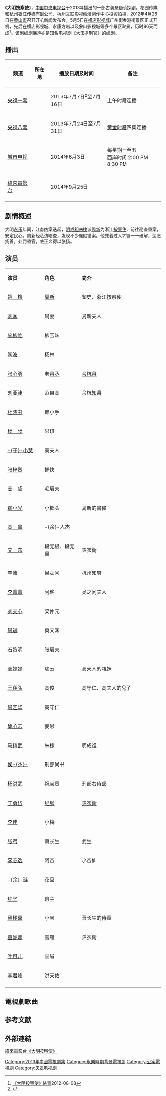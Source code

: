 {{电视节目信息框
| 名稱 =大明按察使
| 原名 = 
| 圖片 = [[File:大明按察使.jpg|200px]]
| 圖說 = 
| 分類 =古装、悬疑
| 原創者 =
| 編劇 = 廉声
| 導演 = 黄克敏
| 演出 =
| 配音 = 
| 旁白 = 
| 主題曲 =
| 片尾曲 = 朗朗青天 
| 作曲2 = 姜一民
| 作詞2 = 稽亦工
| 演唱2 = 劉思遠
| 國家 = {{CHN}}
| 語言 = [[普通话|普通话]]
| 季數 = 
| 集數 =30集(央視版) / 35集(原版)
| 每集列表 = 
| 製片人 = 
| 執行製片 = 
| 制作公司 =花园传媒<br>杭州银江传媒有限公司<br>杭州文联影视动漫创作中心
| 拍攝地 ={{CHN}}[[横店影视城|横店影视城]] [[象山影视城|象山影视城]]
| 攝像 = 
| 每集長 = 45分钟
| 頻道 =
| 電視網 =  CCTV-1
| 視頻制式 =
| 音頻制式 = 
| 首播國家 = {{CHN}}
| 開始 = 2013年7月7日
| 結束 = 7月16日
| 先於 =
| 後於 = 
| 相關劇集 = [[大明按察使之铁血断案|大明按察使之铁血断案]] (2014)
| 官方網站 =
}}

《'''大明按察使'''》，[[中国中央电视台|中国中央电视台]]于2013年播出的一部古装悬疑侦探剧。花园传媒和杭州银江传媒有限公司、杭州文联影视动漫创作中心投资拍摄，2012年4月28日在[[黄山市|黄山市]]召开开机新闻发布会，5月5日在[[横店影视城|横店影视城]]广州街香港街景区正式开机，先后在横店影视城、永康方岩以及象山影视城等多个景区取景，历时86天而成<ref>[http://www.gardencn.com/hyb/html/2012-08/08/content_630849.htm 《大明按察使》杀青]{{dead link|date=2017年12月 |bot=InternetArchiveBot |fix-attempted=yes }}2012-08-08</ref>。该剧编剧廉声亦是知名电视剧《[[大宋提刑官|大宋提刑官]]》的编剧。

== 播出 ==
{| class="wikitable"  
|- 
! 频道 || 所在地 || 播放日期及时间 || 备注 
|-
| [[央視一套|央視一套]] || {{CHNML}} || 2013年7月7日<ref>{{cite web |url=http://news.xinhuanet.com/ent/2013-07/08/c_124971909.htm |language= |title="《大明按察使》开启暑期档 姚橹央视独挑大梁 |publisher=新华娱乐 |date=2013-07-08 |accessdate= |archive-date=2014-12-02 |archive-url=https://web.archive.org/web/20141202173851/http://news.xinhuanet.com/ent/2013-07/08/c_124971909.htm |dead-url=no }}</ref>至7月16日 || 上午时段连播{{noteTag|name=birthday|1=周一至周五三集连播，周六、周日四集连播}}
|-
| [[央視八套|央視八套]] || {{CHNML}} || 2013年7月24日至7月31日 || [[黄金时段|黄金时段]]四集连播
|-
| [[城市电视|城市电视]]|| {{CAN}} ||2014年6月3日|| 每星期一至五<BR>西岸时间 2:00 PM 8:30 PM
|-
| [[緯來電影台|緯來電影台]] || {{TW}} || 2014年9月25日 ||
|-
|}

== 剧情概述 ==
大明[[永乐|永乐]]年间，江南凶案迭起，[[明成祖|明成祖]][[朱棣|朱棣]]派[[周新|周新]]为浙江[[按察使|按察使]]，前往勘查重案，安定民心。周新经私访暗查，发现不少冤假错案。他凭着过人才智一一破解，惩恶扬善，处罚昏官，使正义得以张扬。

== 演员 ==
{|class="wikitable" width="30%"
|- style="background:cornflowerblue; color:white" align=center
|style="width:8%"|'''演员'''||style="width:8%"|'''角色'''||style="width:20%"|'''简介'''
|-
|[[姚橹|姚　橹]] || [[周新|周新]] ||御史、浙江按察使
|-
|[[刘季|刘季]] || 周妻 || 周新夫人
|-  
|[[施柳屹|施柳屹]] || 柳玉妹 || 
|-
|[[陶波|陶波]] ||杨林 || 
|-
|[[张心勇|张心勇]] || 老[[县丞|县丞]] || [[余杭县|余杭县]]
|-
|[[刘亚津|刘亚津]] || 范自高 ||余杭[[知县|知县]]
|-
|[[杜晓书|杜晓书]] || 赖小手 ||
|-
|[[杨旸|杨　旸]] || 思琪 ||
|-
|[[于小慧|-{于}-小慧]] || 高夫人 ||
|-
|[[张梓烈|张梓烈]] || 捕快 ||
|-
|[[姜超|姜　超]] ||毛屠夫 ||
|-
|[[翟小光|翟小光]] || 小榔头 || 周新的書僮
|-
|[[高鑫|高　鑫]] || -{余}-人杰 ||
|-
|[[艾东|艾　东]] || 段无极、段无量 || 錦衣衛
|-
|[[李波|李波]] ||吴之问 || 杭州知府
|-
|[[李菁菁_(1980年代)|李菁菁]] || 阿瑤 || 吴之问夫人
|-
|[[刘交心|刘交心]] ||梁仲元 ||
|-
|[[周斌|周斌]] || 莫文渊 ||
|-
|[[石黎明|石黎明]] || 张屠夫 ||
|-
|[[高婷婷|高婷婷]] || 瑞云 ||高夫人的親妹
|-
|[[王翔弘|王翔弘]] ||高俊 || 高守仁、高夫人的兒子
|-
|[[周艺华|周艺华]] || 高守仁 ||
|-
|[[邱心志|邱心志]] ||姜恩||
|-
|[[马精武|马精武]] || 朱棣 || 明成祖
|-
|[[侯杰|侯-{杰}-]] || 刑部尚书 || 
|-
|[[杨洪武|杨洪武]] ||祝宝贵 || 刑部右侍郎
|-
|[[丁勇岱|丁勇岱]] || [[纪纲|纪纲]] || [[錦衣衛|錦衣衛]]
|-
|[[李佳|李佳]] ||小梅 || 
|-
|[[张弓|张弓]] || 萧长生 || 武生
|-
|[[李芯逸|李芯逸]] ||  阿杏 || 小杏仙
|-
|[[余涟|-{余}-涟]] || 花旦 || 
|-
|[[红坚|红坚]] ||班主 || 
|-
|[[焉栩嘉|焉栩嘉]] ||小宝 || 萧长生的侍童
|-
|[[董妮娜|董妮娜]] || 雪雁 || 錦衣衛
|-
|[[叶可儿|叶可儿]] || 画眉 ||
|-
|[[李君峰|李君峰]] || 洪天佑||
|-
|}

==電視劇歌曲==
{{Tracklist
| total_length =
| extra_column = 演唱者
| title1 = 朗朗青天
| note1 = 片尾曲
| music1 = 姜一民
| lyrics1 = 稽亦工
| arranger1 =
| producer1 = 
| extra1   = 刘思远
}}

== 参考文献 ==
<div class="references-small">
{{NoteFoot}}
</div>
{{reflist}}

==外部連結==
[http://movie.videoland.com.tw/channel/20140201/default.asp  緯來電影台《大明按察使》]{{Wayback|url=http://movie.videoland.com.tw/channel/20140201/default.asp |date=20141103124422 }}
{{2013年中國大陸古裝/民初電視劇}}
{{央视八套电视剧}}
{{DEFAULTSORT:D大}}
[[Category:2013年中國電視劇集|Category:2013年中國電視劇集]]
[[Category:永樂時期背景電視劇|Category:永樂時期背景電視劇]]
[[Category:公案電視劇|Category:公案電視劇]]
[[Category:央视电视剧|Category:央视电视剧]]